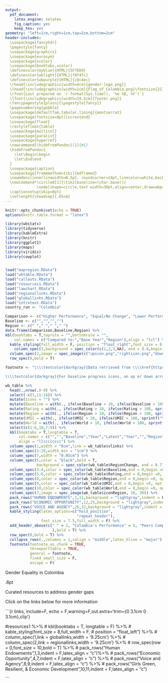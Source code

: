 ```yaml
---
output: 
  pdf_document:
    latex_engine: xelatex
    fig_caption: yes
    keep_tex: yes
geometry: "left=1cm,right=1cm,top=2cm,bottom=2cm"
header-includes: 
  \usepackage{fancyhdr} 
  \pagestyle{fancy}
  \usepackage{graphicx} 
  \usepackage{eurosym} 
  \usepackage{xcolor}
  \usepackage{booktabs,xcolor}
  \definecolor{myblue}{HTML}{5F7ED9}
  \definecolor{wblight}{HTML}{f8f4fc}
  \definecolor{wbpurple}{HTML}{c8c4ec}
  \rhead{\includegraphics[width=4cm]{gender-logo.png}}
  \lhead{\includegraphics[width=1cm]{Flag_of_Colombia.png}\fontsize{22}{1}\selectfont\textbf{ COLOMBIA \textcolor{myblue}{GENDER LANDSCAPE}}}
  \rfoot{Last prepared on `r format(Sys.time(), '%e %B, %Y')`}  
  \lfoot{\includegraphics[width=19.5cm]{footer.png}} 
  \fancypagestyle{plain}{\pagestyle{fancy}} 
  \pagenumbering{gobble}
  \usepackage[defaultfam,tabular,lining]{montserrat}
  \usepackage[fontsize=8pt]{scrextend}
  \usepackage{float}
  \restylefloat{table}
  \usepackage{multicol}
  \usepackage{paralist}
  \usepackage{hyperref}
  \newcommand{\hideFromPandoc}[1]{#1}
  \hideFromPandoc{
    \let\Begin\begin
    \let\End\end
  }
  \usepackage{caption}
  \usepackage[framemethod=tikz]{mdframed}
  \newmdenv[innerlinewidth=0.5pt, roundcorner=24pt,linecolor=white,backgroundcolor=wbpurple,innerleftmargin=2pt,innerrightmargin=2pt,innertopmargin=2pt,innerbottommargin=0pt,nobreak=True,leftmargin = 3.5pt,rightmargin = 3.5pt]{mybox}
  \newcommand*\circled[1]{\tikz[baseline=(char.base)]{
              \node[shape=circle,text width=30pt,align=center,draw=wbpurple,minimum size=30pt,outer sep=0pt,fill=wblight] (char) {#1};}}
  \captionsetup{skip=0pt} 
  \setlength{\headsep}{.65cm}
---
```

```r
knitr::opts_chunk$set(echo = TRUE)
options(knitr.table.format = "latex")

library(wbstats)
library(tidyverse)
library(kableExtra)
library(knitr)
library(ggplot2)
library(maps)
library(viridis)
library(cowplot)


load("mapregion.RData")
load("wbtable.RData")
load("callouts.RData")
load("resources1.RData")
load("lawchart.RData")
load("regionallinks.RData")
load("globallinks.RData")
load("introtext.RData")
country_run <- "Colombia"

```
```r
Comparison <- c("Higher Performance", "Equal/No Change", "Lower Performance", "No Data")
Baseline <- c("","","","")
Region <- c(" "," "," "," ")
data.frame(Comparison,Baseline,Region) %>% 
kbl(booktabs = T,toprule = "",bottomrule = "",
    col.names = c("Compared to:","Base Year","Region"),align = "lcl") %>%
  kable_styling(full_width = F, position = "float_right",font_size = 8,bootstrap_options = "none") %>% 
    column_spec(3,background = spec_color(c(1,2,3,NA), end = 0.8,begin = 0.4, na_color = "lightgray",option = "turbo")) %>%
  column_spec(2,image = spec_image(c("upicon.png","righticon.png","downicon.png","naicon.png"), 30, 30)) %>% 
  row_spec(0,bold = T)
```
\begin{minipage}[t][1.8cm][t]{12cm}
\fontsize{9}{8}\selectfont\raggedright
This brief provides an overview of the gender landscape in Colombia. For `r country_run`, the highest performing indicators relative to the baseline year are `r introtext[[1]][1]` and `r introtext[[1]][2]`. The largest declines relative to the baseline year are `r introtext[[1]][16]` and `r introtext[[1]][15]`. 

\includegraphics[width=10pt]{pointer.png} Click on the links below to explore in the \href{http://graphicacy-wb-gender-portal.s3-website-us-east-1.amazonaws.com/}{World Bank Gender Portal}.
\end{minipage}
\vspace{4pt}
  
\renewcommand{\arraystretch}{1}

```r

footnote <- "\\\\textcolor{darkgray}{Data retrieved from \\\\href{https://genderdata.worldbank.org/}{World Bank Gender Data Portal}. Country Baseline provides the latest reference point for the indicator, years 1990 to 2010. The region, LAC, includes the 42 countries (all income levels) in Latin America and the Caribbean, as classified by The World Bank Group. Colombia is an upper-middle-income (UMC) country, which includes 55 countries with a GNI per capita between \\\\$4,046 and \\\\$12,535 (calculated using the World Bank Atlas method). Data definitions can be found on the \\\\href{https://genderdata.worldbank.org/}{Gender Data Portal}.} 

\\\\textcolor{darkgray}{For baseline progress icons, an up or down arrow represents an increase or decrease of more than ten percent relative to the base year, respectively. The green and red region color coding represent ratings ten percent better or worse than the region average, respectively.}"

wb_table %>% 
  head(.,nrow(.)-9) %>% 
  select(-c(1,11:18)) %>% 
  mutate(Icons = "") %>% 
  mutate(Baseline = with(., ifelse(Baseline > 10, ifelse(Baseline > 100, sprintf("%.0f",Baseline), sprintf("%.1f",Baseline)), sprintf("%.2f",Baseline)))) %>%
  mutate(Rating = with(., ifelse(Rating > 10, ifelse(Rating > 100, sprintf("%.0f",Rating), sprintf("%.1f",Rating)), sprintf("%.2f",Rating)))) %>%
  mutate(Region = with(., ifelse(Region > 10, ifelse(Region > 100, sprintf("%.0f",Region), sprintf("%.1f",Region)), sprintf("%.2f",Region)))) %>%
  mutate(UMIC = with(., ifelse(UMIC > 10, ifelse(UMIC > 100, sprintf("%.0f",UMIC), sprintf("%.1f",UMIC)), sprintf("%.2f",UMIC)))) %>%
  mutate(World = with(., ifelse(World > 10, ifelse(World > 100, sprintf("%.0f",World), sprintf("%.1f",World)), sprintf("%.2f",World)))) %>%
  select(c(1:6,10,7:9)) %>% 
  kbl(booktabs = T,longtable = T,
      col.names = c("","","Baseline","Year","Latest","Year","","Region","UMIC","World"),
      align = "llcccccccc") %>% 
  column_spec(1,width = "8cm",link = wb_table$vlinks) %>% 
  column_spec(2:10,width_min = "1cm") %>% 
  column_spec(7,width = "0.05cm") %>%
  column_spec(5,color = "black",bold = T,
              background = spec_color(wb_table$RegionChange, end = 0.77,begin = 0.42, na_color = "lightgray",option = "turbo")) %>%
  column_spec(3:4,color = spec_color(wb_table$Baseline,end = 0,begin =0, option = "A",na_color = "gray")) %>%
  column_spec(5:6,color = spec_color(wb_table$Rating,end = 0,begin =0, option = "A",na_color = "gray")) %>%
  column_spec(8,color = spec_color(wb_table$Region,end = 0,begin =0, option = "A",na_color = "gray")) %>%
  column_spec(9,color = spec_color(wb_table$UMIC,end = 0,begin =0, option = "A",na_color = "gray")) %>%
  column_spec(10,color = spec_color(wb_table$World,end = 0,begin =0, option = "A",na_color = "gray")) %>%
  column_spec(7,image = spec_image(wb_table$iconRegion, 30, 30)) %>%
  pack_rows("HUMAN ENDOWMENTS",1,11,background = "lightgray",indent = F,hline_after = T) %>% 
  pack_rows("ECONOMIC OPPORTUNITY",12,25,background = "lightgray",indent = F,hline_after = T) %>% 
  pack_rows("VOICE AND AGENCY",26,32,background = "lightgray",indent = F,hline_after = T) %>% 
  kable_styling(latex_options=c("hold_position", 
                                "repeat_header"),
                font_size = 7.5,full_width = F) %>%
  add_header_above(c(" " = 2, "Colombia's Performance" = 5, "Peers Comparison" = 3
                     ),bold = T) %>%
  row_spec(0,bold = T) %>% 
  collapse_rows(.,columns = 1,valign = "middle",latex_hline = "major") %>% 
  footnote(footnote_as_chunk = TRUE,
           threeparttable = TRUE,
           general = footnote,
           fixed_small_size = F,
           escape = F)
```

\newpage
\clearpage 

\vspace{.15cm}

\fontsize{14}{8}\selectfont
Gender Equality in Colombia
\normalsize
    
\fboxrule.6pt\fboxsep6pt
\fcolorbox{gray}{wblight}{\color{black}
\begin{minipage}[c][2.5cm][t]{3.4cm}
\vspace{.15cm}
\centering\fontsize{14}{1}\selectfont   
\textbf{`r callouts[[5]][1]`} 
\normalsize  

\centering\rule{2cm}{0.5pt}  
\vspace{.1cm}
 
\raggedright\fontsize{9}{1}\selectfont 
\emph{`r callouts[[4]][1]`}
\normalsize\end{minipage}}
\fcolorbox{gray}{wblight}{\color{black}
\begin{minipage}[c][2.5cm][t]{3.4cm}
\vspace{.15cm}
\centering\fontsize{14}{1}\selectfont   
\textbf{`r callouts[[5]][2]`} 
\normalsize  

\centering\rule{2cm}{0.5pt}  
\vspace{.1cm}
 
\raggedright\fontsize{9}{1}\selectfont 
\emph{`r callouts[[4]][2]`}
\normalsize\end{minipage}} 
\fcolorbox{gray}{wblight}{\color{black}
\begin{minipage}[c][2.5cm][t]{3.4cm}
\vspace{.15cm}
\centering\fontsize{14}{1}\selectfont   
\textbf{`r callouts[[5]][3]`} 
\normalsize  

\centering\rule{2cm}{0.5pt}  
\vspace{.15cm}
 
\raggedright\fontsize{9}{1}\selectfont 
\emph{`r callouts[[4]][3]`}
\normalsize\end{minipage}}
\fcolorbox{gray}{wblight}{\color{black}
\begin{minipage}[c][2.5cm][t]{3.4cm}
\vspace{.15cm}
\centering\fontsize{14}{1}\selectfont   
\textbf{`r callouts[[5]][4]`} 
\normalsize  

\centering\rule{2cm}{0.5pt}  
\vspace{.15cm}
 
\raggedright\fontsize{9}{1}\selectfont 
\emph{`r callouts[[4]][4]`}
\normalsize\end{minipage}}
\fcolorbox{gray}{wblight}{\color{black}
\begin{minipage}[c][2.5cm][t]{3.4cm}
\vspace{.15cm}
\centering\fontsize{14}{1}\selectfont   
\textbf{`r callouts[[5]][5]`} 
\normalsize  

\centering\rule{2cm}{0.5pt}  
\vspace{.15cm}
 
\raggedright\fontsize{9}{1}\selectfont 
\emph{`r callouts[[4]][5]`}
\normalsize\end{minipage}}

\vspace{.1cm}

\centering\rule{19.5cm}{0.5pt}

\raggedright
\vspace{.1cm}
\fcolorbox{white}{white}{\color{black}
\begin{minipage}[c][1.5cm][t]{8cm}
\fontsize{14}{1}\selectfont   
Gender Equality in the Law
\normalsize
\end{minipage}}
\fcolorbox{white}{white}{\color{black}
\begin{minipage}[c][1.5cm][t]{10cm}
\fontsize{9}{1}\selectfont   
\raggedright\textbf{\href{http://graphicacy-wb-gender-portal.s3-website-us-east-1.amazonaws.com/indicators/sg-law-indx}{Women, Business and the Law 2021}} presents an index covering 190 economies and structured around the life cycle of a working woman. In total, 35 questions are scored across the eight indicators. \textbf{Colombia scores `r wb_table[[6]][33]` out of 100,} while the regional average across Latin America and Caribbean is 80.1.
\normalsize
\end{minipage}}

\begin{minipage}[c][4.2cm][t]{2.1cm}\begin{mybox}\centering
\vspace{.3cm}
\includegraphics[height=.75cm]{overall.png}

\vspace{.3cm}
\fontsize{7.5}{1}\selectfont   
\textbf{Overall}\normalsize 

\vspace{12pt}
\fontsize{14}{1}\selectfont 
\centering\circled{{`r wb_table[[6]][33]`}}
\vspace{.3cm}
\normalsize\end{mybox}\end{minipage}
\begin{minipage}[c][4.2cm][t]{2.1cm}\begin{mybox}\centering
\vspace{.3cm}
\includegraphics[height=.75cm]{mobility.png}

\vspace{.3cm}
\fontsize{7.5}{1}\selectfont   
\textbf{Mobility}\normalsize 

\vspace{12pt}
\fontsize{14}{1}\selectfont 
\centering\circled{{`r wb_table[[6]][36]`}}
\vspace{.3cm}
\normalsize\end{mybox}\end{minipage}
\begin{minipage}[c][4.2cm][t]{2.1cm}\begin{mybox}\centering
\vspace{.3cm}
\includegraphics[height=.75cm]{workplace.png}

\vspace{.3cm}
\fontsize{7.5}{1}\selectfont   
\textbf{Workplace}\normalsize 

\vspace{12pt}
\fontsize{14}{1}\selectfont 
\centering\circled{`r wb_table[[6]][41]`}
\vspace{.3cm}
\normalsize\end{mybox}\end{minipage}
\begin{minipage}[c][4.2cm][t]{2.1cm}\begin{mybox}\centering
\vspace{.3cm}
\includegraphics[height=.75cm]{pay.png}

\vspace{.3cm}
\fontsize{7.5}{1}\selectfont   
\textbf{Pay}\normalsize 

\vspace{12pt}
\fontsize{14}{1}\selectfont 
\centering\circled{{`r wb_table[[6]][40]`}}
\vspace{.3cm}
\normalsize\end{mybox}\end{minipage}
\begin{minipage}[c][4.2cm][t]{2.1cm}\begin{mybox}\centering
\vspace{.3cm}
\includegraphics[height=.75cm]{marriage.png}

\vspace{.3cm}
\fontsize{7.5}{1}\selectfont   
\textbf{Marriage}\normalsize 

\vspace{12pt}
\fontsize{14}{1}\selectfont 
\centering\circled{{`r wb_table[[6]][37]`}}
\vspace{.3cm}
\normalsize\end{mybox}\end{minipage}
\begin{minipage}[c][4.2cm][t]{2.1cm}\begin{mybox}\centering
\vspace{.3cm}
\includegraphics[height=.75cm]{parenthood.png}

\vspace{.3cm}
\fontsize{7.5}{1}\selectfont   
\textbf{Parent-
hood}\normalsize 

\vspace{4pt}
\fontsize{14}{1}\selectfont 
\centering\circled{{`r wb_table[[6]][39]`}}

\vspace{.3cm}
\normalsize\end{mybox}\end{minipage}
\begin{minipage}[c][4.2cm][t]{2.1cm}\begin{mybox}\centering

\vspace{.3cm}
\includegraphics[height=.75cm]{entrepreneur.png}

\vspace{.3cm}
\fontsize{7.5}{1}\selectfont   
\textbf{Entrepre-
neurship}\normalsize 

\vspace{4pt}
\fontsize{14}{1}\selectfont 

\centering\circled{{`r wb_table[[6]][35]`}}
\vspace{.3cm}
\normalsize\end{mybox}\end{minipage}
\begin{minipage}[c][4.2cm][t]{2.1cm}\begin{mybox}\centering
\vspace{.3cm}
\includegraphics[height=.75cm]{assets.png}

\vspace{.45cm}
\fontsize{7.5}{1}\selectfont   
\textbf{Assets}
  
\normalsize 
\vspace{12pt}
\fontsize{14}{1}\selectfont 
\centering\circled{{`r wb_table[[6]][34]`}}

\vspace{.3cm}
\normalsize\end{mybox}\end{minipage}
\begin{minipage}[c][4.2cm][t]{2.1cm}\begin{mybox}\centering

\vspace{.3cm}
\includegraphics[height=.75cm]{pension.png}

\vspace{.3cm}
\fontsize{7.5}{1}\selectfont   
\textbf{Pension}\normalsize 

\vspace{12pt}
\fontsize{14}{1}\selectfont 
\centering\circled{{`r wb_table[[6]][38]`}}

\vspace{.3cm}
\normalsize\end{mybox}\end{minipage}
  
\fcolorbox{white}{white}{\color{white}
\begin{minipage}[c][1.5cm][t]{8cm}
.
\end{minipage}}
\fcolorbox{white}{white}{\color{black}
\begin{minipage}[c][1.5cm][t]{10.5cm}
\fontsize{8}{1}\selectfont   
\emph{Why do laws matter for gender equality?}
\begin{itemize}
  \item\href{https://www.aeaweb.org/articles?id=10.1257/aeri.20190542}{Gendered Laws and Women in the Workforce}

  \item\href{https://sdgs.un.org/goals/goal5}{SDG Atlas 2020 Chapter 5: Legal progress towards gender equality}
\end{itemize}
\normalsize
\end{minipage}}

\vspace{.1cm}

\centering\rule{19.5cm}{0.5pt}

\raggedright
\vspace{.2cm}
\fontsize{14}{8}\selectfont
Curated resources to address gender gaps
\normalsize

Click on the links below for more information

\centering\rule{19.5cm}{0.5pt}

\fcolorbox{white}{white}{\color{black}
\raggedright\begin{minipage}[c][8.25cm][t]{9cm}
\fontsize{9}{12}\selectfont
\textbf{GLOBAL RESOURCES}
\fontsize{8}{12}\selectfont

\textbf{\href{`r resources1[[4]][1]`}{`r resources1[[1]][1]`}}
\begin{compactitem}
  \item \href{`r resources1[[4]][2]`}{`r resources1[[1]][2]`}
  \item \href{`r resources1[[4]][3]`}{`r resources1[[1]][3]`}
\end{compactitem}
\textbf{\href{`r resources1[[4]][4]`}{`r resources1[[1]][4]`}}
\begin{compactitem}
  \item \href{`r resources1[[4]][5]`}{`r resources1[[1]][5]`}
  \item \href{`r resources1[[4]][6]`}{`r resources1[[1]][6]`}
  \item \href{`r resources1[[4]][7]`}{`r resources1[[1]][7]`}
\end{compactitem}
\textbf{\href{`r resources1[[4]][8]`}{`r resources1[[1]][8]`}}
\begin{compactitem}
  \item \href{`r resources1[[4]][9]`}{`r resources1[[1]][9]`}
\end{compactitem}
\textbf{\href{`r resources1[[4]][10]`}{`r resources1[[1]][10]`}}
\begin{compactitem}
  \item \href{`r resources1[[4]][11]`}{`r resources1[[1]][11]`}
  \item \href{`r resources1[[4]][12]`}{`r resources1[[1]][12]`}
\end{compactitem}
\end{minipage}}
\hfill\vline\hfill
\fcolorbox{white}{white}{\color{black}
\raggedright\begin{minipage}[c][8.25cm][t]{9cm}
\fontsize{9}{12}\selectfont
\textbf{REGIONAL RESOURCES}
\fontsize{8}{12}\selectfont

\textbf{\href{`r resources1[[3]][1]`}{`r resources1[[2]][1]`}}
\begin{compactitem}
  \item \href{`r resources1[[4]][2]`}{`r resources1[[2]][2]`}
  \item \href{`r resources1[[4]][3]`}{`r resources1[[2]][3]`}
  \item \href{`r resources1[[4]][5]`}{`r resources1[[2]][4]`}
\end{compactitem}
\textbf{\href{`r resources1[[3]][5]`}{`r resources1[[2]][5]`}}
\begin{compactitem}
  \item \href{`r resources1[[4]][5]`}{`r resources1[[2]][6]`}
  \item \href{`r resources1[[4]][6]`}{`r resources1[[2]][7]`}
  \item \href{`r resources1[[4]][7]`}{`r resources1[[2]][8]`}
  \item \href{`r resources1[[4]][9]`}{`r resources1[[2]][9]`}
\end{compactitem}
\textbf{\href{`r resources1[[3]][10]`}{`r resources1[[2]][10]`}}
\begin{compactitem}
  \item \href{`r resources1[[4]][11]`}{`r resources1[[2]][11]`}
  \item \href{`r resources1[[4]][12]`}{`r resources1[[2]][12]`}
\end{compactitem}
\end{minipage}}


```{r links, include=F, echo = F,warning=F,out.extra='trim={0 3.1cm 0 3.1cm},clip'}

#resources1 %>% 
#  kbl(booktabs = T, longtable = F) %>% 
#  kable_styling(font_size = 8,full_width = F,
#                position = "float_left") %>% 
#  column_spec(1,link = globallinks,width = '9.25cm') %>% 
#  column_spec(2,link = regionallinks,width = '9.25cm') %>%
#  row_spec(row = 0,font_size = 10,bold = T) %>% 
#  pack_rows("Human Endowments",1,3,indent = F,latex_align = "c")%>% 
#  pack_rows("Economic Opportunity",4,7,indent = F,latex_align = "c") %>% 
#  pack_rows("Voice and Agency",8,9,indent = F,latex_align = "c") %>% 
#  pack_rows("Girls Green, Resilient, & Economic Development",10,11,indent = F,latex_align = "c") 

```
